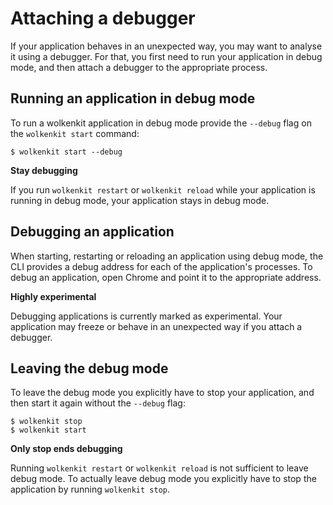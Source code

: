 
# Attaching a debugger

If your application behaves in an unexpected way, you may want to analyse it using a debugger. For that, you first need to run your application in debug mode, and then attach a debugger to the appropriate process.

## Running an application in debug mode

To run a wolkenkit application in debug mode provide the `--debug` flag on the `wolkenkit start` command:

```shell
$ wolkenkit start --debug
```

<Hint type='tip'>

  **Stay debugging**

  If you run `wolkenkit restart` or `wolkenkit reload` while your application is running in debug mode, your application stays in debug mode.

</Hint>

## Debugging an application

When starting, restarting or reloading an application using debug mode, the CLI provides a debug address for each of the application's processes. To debug an application, open Chrome and point it to the appropriate address.

<Hint type='warning'>

  **Highly experimental**

  Debugging applications is currently marked as experimental. Your application may freeze or behave in an unexpected way if you attach a debugger.

</Hint>

## Leaving the debug mode

To leave the debug mode you explicitly have to stop your application, and then start it again without the `--debug` flag:

```shell
$ wolkenkit stop
$ wolkenkit start
```

<Hint type='warning'>

  **Only stop ends debugging**

  Running `wolkenkit restart` or `wolkenkit reload` is not sufficient to leave debug mode. To actually leave debug mode you explicitly have to stop the application by running `wolkenkit stop`.

</Hint>
